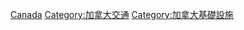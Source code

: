 {{Commons category|Transport infrastructure in Canada}}
[[Category:北美洲各國交通基礎設施|Canada]]
[[Category:加拿大交通|Category:加拿大交通]]
[[Category:加拿大基礎設施|Category:加拿大基礎設施]]